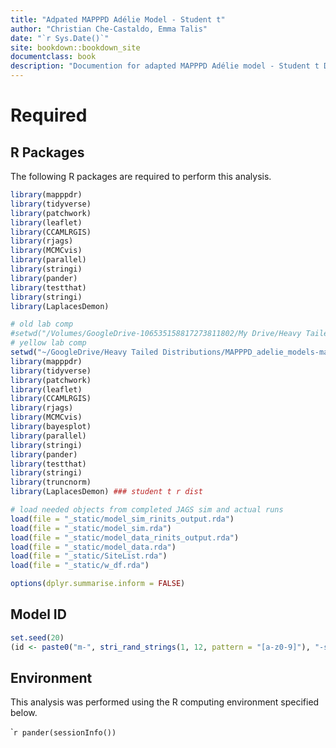 ```yaml
--- 
title: "Adpated MAPPPD Adélie Model - Student t"
author: "Christian Che-Castaldo, Emma Talis"
date: "`r Sys.Date()`"
site: bookdown::bookdown_site
documentclass: book
description: "Documention for adapted MAPPPD Adélie model - Student t Distribution"
---
```


# Required

## R Packages

The following R packages are required to perform this analysis.

```r
library(mapppdr)
library(tidyverse)
library(patchwork)
library(leaflet)
library(CCAMLRGIS)
library(rjags)
library(MCMCvis)
library(parallel)
library(stringi)
library(pander)
library(testthat)
library(stringi)
library(LaplacesDemon)
```

```r

# old lab comp
#setwd("/Volumes/GoogleDrive-106535158817273811802/My Drive/Heavy Tailed Distributions/Final Adele Models Submission/acbr_m-vrajyz32bdpr_studentt_nosite_3gamma_16sigmas")
# yellow lab comp
setwd("~/GoogleDrive/Heavy Tailed Distributions/MAPPPD_adelie_models-main/acbr_m-vrajyz32bdpr_studentt_nosite_3gamma_16sigmas")
library(mapppdr)
library(tidyverse)
library(patchwork)
library(leaflet)
library(CCAMLRGIS)
library(rjags)
library(MCMCvis)
library(bayesplot)
library(parallel)
library(stringi)
library(pander)
library(testthat)
library(stringi)
library(truncnorm)
library(LaplacesDemon) ### student t r dist

# load needed objects from completed JAGS sim and actual runs
load(file = "_static/model_sim_rinits_output.rda")
load(file = "_static/model_sim.rda")
load(file = "_static/model_data_rinits_output.rda")
load(file = "_static/model_data.rda")
load(file = "_static/SiteList.rda")
load(file = "_static/w_df.rda")

options(dplyr.summarise.inform = FALSE)
```

## Model ID

```r
set.seed(20)
(id <- paste0("m-", stri_rand_strings(1, 12, pattern = "[a-z0-9]"), "-studentt"))
```

## Environment

This analysis was performed using the R computing environment specified below.

````r
pander(sessionInfo())
```
